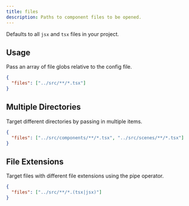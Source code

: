 ```yaml
---
title: files
description: Paths to component files to be opened.
---
```


Defaults to all `jsx` and `tsx` files in your project.

## Usage

Pass an array of file globs relative to the config file.

```json filename=".triplex/config.json"
{
  "files": ["../src/**/*.tsx"]
}
```

## Multiple Directories

Target different directories by passing in multiple items.

```json filename=".triplex/config.json"
{
  "files": ["../src/components/**/*.tsx", "../src/scenes/**/*.tsx"]
}
```

## File Extensions

Target files with different file extensions using the pipe operator.

```json filename=".triplex/config.json"
{
  "files": ["../src/**/*.(tsx|jsx)"]
}
```
